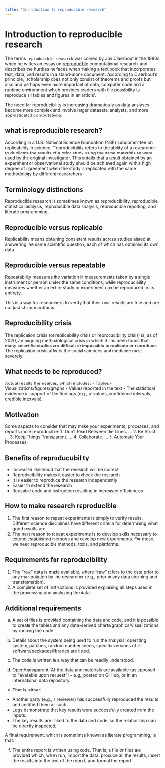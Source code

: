 ```yaml
---
title: "Introduction to reproducible research"
---
```



# Introduction to reproducible research

The terms `reproducible research` was coined by Jon Claerbout in the 1980s when he writes an essay on [reproducible](http://sepwww.stanford.edu/sep/jon/reproducible.html) computational research, and describes the hurdles he faces when making a text book that incorporates text, data, and results in a stand-alone document. According to Claerbout's principle, 'scholarship does not only consist of theorems and proofs but also and perhaps even more important of data, computer code and a runtime environment which provides readers with the possibility to reproduce all tables and figures in an article'.

The need for reproducibility is increasing dramatically as data analyses become more complex and involve larger datasets, analysts, and more sophisticated computations. 


## what is reproducible research? 

According to a U.S. National Science Foundation (NSF) subcommittee on replicability in science, “reproducibility refers to the ability of a researcher to duplicate the results of a prior study using the same materials as were used by the original investigator.  This entails that a result obtained by an experiment or observational study should be achieved again with a high degree of agreement when the study is replicated with the same methodology by different researchers


## Terminology distinctions

Reproducible research is sometimes known as reproducibility, reproducible statistical analysis, reproducible data analysis, reproducible reporting, and literate programming.

## Reproducible versus replicable

Replicability means obtaining consistent results across studies aimed at answering the same scientific question, each of which has obtained its own data.


## Reproducible versus repeatable

Repeatability measures the variation in measurements taken by a single instrument or person under the same conditions, while reproducibility measures whether an entire study or experiment can be reproduced in its entirety.

This is a way for researchers to verify that their own results are true and are not just chance artifacts.


## Reproducibility crisis

The replication crisis (or replicability crisis or reproducibility crisis) is, as of 2020, an ongoing methodological crisis in which it has been found that many scientific studies are difficult or impossible to replicate or reproduce. The replication crisis affects the social sciences and medicine most severely.

## What needs to be reproduced?

Actual results themselves, which includes:
- Tables
- Visualizations/figures/graphs
- Values reported in the text
- The statistical evidence in support of the findings (e.g., p-values, confidence intervals, credible intervals).

## Motivation

Some aspects to consider that may make your experiments, processes, and reports more reproducible:
1. Don't Read Between the Lines. ...
2. Be Strict. ...
3. Keep Things Transparent. ...
4. Collaborate. ...
5. Automate Your Processes.

## Benefits of reproducubility

- Increased likelihood that the research will be correct
- Reproducibility makes it easier to check the research
- It is easier to reproduce the research independently
- Easier to extend the research
- Reusable code and instruction resulting in increased efficiencies


## How to make research reproducible 

1) The first reason to repeat experiments is simply to verify results. Different science disciplines have different criteria for determining what good results are.
2) The next reason to repeat experiments is to develop skills necessary to extend established methods and develop new experiments. For these, we need reproducible methods, tools, and platforms.


## Requirements for reproducibility
1) The "raw" data is made available, where "raw" refers to the data prior to any manipulation by the researcher (e.g., prior to any data cleaning and transformation).
2) A complete set of instructions is provided explaining all steps used in the processing and analyzing the data.


## Additional requirements

a) A set of files is provided containing the data and code, and it is possible to create the tables and any data-derived charts/graphics/visualizations by running the code.

b) Details about the system being used to run the analysis: operating system, patches, random number seeds, specific versions of all software/packages/libraries are listed.

c) The code is written in a way that can be readily understood.

d) Open/transparent. All the data and materials are available (as opposed to "available upon request") -- e.g., posted on GitHub, or in an international data repository.

e) That is, either:

- Another party (e.g., a reviewer) has successfully reproduced the results and certified them as such.  
- Logs demonstrate that key results were successfully created from the inputs.  
- The key results are linked to the data and code, so the relationship can be directly inspected.  

A final requirement, which is sometimes known as literate programming, is that:

f) The entire report is written using code. That is, a file or files are provided which, when run, import the data, produce all the results, insert the results into the text of the report, and format the report.
